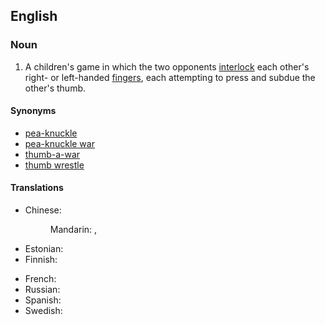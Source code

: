 ==English==
{{wikipedia|thumb wrestling}}

===Noun===
{{en-noun|~}}

# {{lb|en|games}} A children's game in which the two opponents [[interlock]] each other's right- or left-handed [[fingers]], each attempting to press and subdue the other's thumb.

====Synonyms====
* [[pea-knuckle]]
* [[pea-knuckle war]]
* [[thumb-a-war]]
* [[thumb wrestle]]

====Translations====
{{trans-top|children's game}}
* Chinese:
*: Mandarin: {{t|cmn|拇指大戰|sc=Hani}}, {{t|cmn|拇指大战|tr=mǔzhǐ dàzhàn|sc=Hani}}
* Estonian: {{t|et|pöidlasõda}}
* Finnish: {{t|fi|peukalopaini}}
{{trans-mid}}
* French: {{t|fr|bataille de pouces|f}}
* Russian: {{t-needed|ru}}
* Spanish: {{t-needed|es}}
* Swedish: {{t|sv|tumbrottning|c}}
{{trans-bottom}}